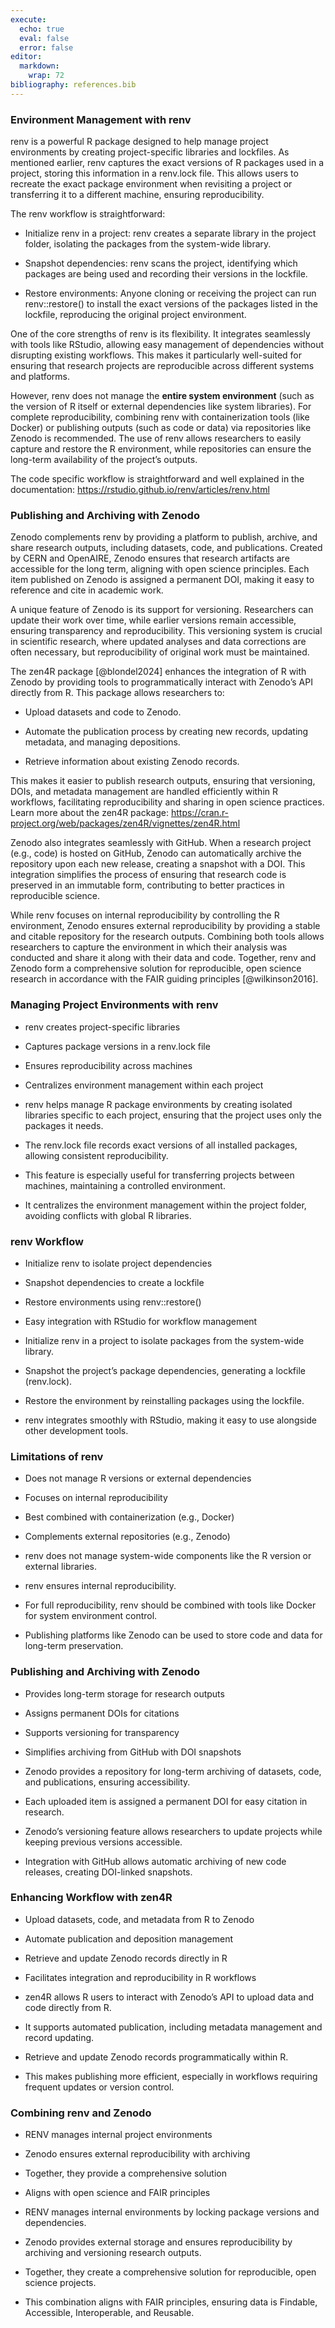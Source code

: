 ```yaml
---
execute:
  echo: true
  eval: false
  error: false
editor: 
  markdown: 
    wrap: 72
bibliography: references.bib
---
```


<!-- Web content -->

::: {.content-hidden when-format="revealjs"}
### Environment Management with renv

renv is a powerful R package designed to help manage project
environments by creating project-specific libraries and lockfiles. As
mentioned earlier, renv captures the exact versions of R packages used
in a project, storing this information in a renv.lock file. This allows
users to recreate the exact package environment when revisiting a
project or transferring it to a different machine, ensuring
reproducibility.

The renv workflow is straightforward:

-   Initialize renv in a project: renv creates a separate library in the
    project folder, isolating the packages from the system-wide library.

-   Snapshot dependencies: renv scans the project, identifying which
    packages are being used and recording their versions in the
    lockfile.

-   Restore environments: Anyone cloning or receiving the project can
    run renv::restore() to install the exact versions of the packages
    listed in the lockfile, reproducing the original project
    environment.

One of the core strengths of renv is its flexibility. It integrates
seamlessly with tools like RStudio, allowing easy management of
dependencies without disrupting existing workflows. This makes it
particularly well-suited for ensuring that research projects are
reproducible across different systems and platforms.

However, renv does not manage the **entire system environment** (such as
the version of R itself or external dependencies like system libraries).
For complete reproducibility, combining renv with containerization tools
(like Docker) or publishing outputs (such as code or data) via
repositories like Zenodo is recommended. The use of renv allows
researchers to easily capture and restore the R environment, while
repositories can ensure the long-term availability of the project’s
outputs.

The code specific workflow is straightforward and well explained in the
documentation: <https://rstudio.github.io/renv/articles/renv.html>

### Publishing and Archiving with Zenodo

Zenodo complements renv by providing a platform to publish, archive, and
share research outputs, including datasets, code, and publications.
Created by CERN and OpenAIRE, Zenodo ensures that research artifacts are
accessible for the long term, aligning with open science principles.
Each item published on Zenodo is assigned a permanent DOI, making it
easy to reference and cite in academic work.

A unique feature of Zenodo is its support for versioning. Researchers
can update their work over time, while earlier versions remain
accessible, ensuring transparency and reproducibility. This versioning
system is crucial in scientific research, where updated analyses and
data corrections are often necessary, but reproducibility of original
work must be maintained.

The zen4R package [@blondel2024] enhances the integration of R with
Zenodo by providing tools to programmatically interact with Zenodo’s API
directly from R. This package allows researchers to:

-   Upload datasets and code to Zenodo.

-   Automate the publication process by creating new records, updating
    metadata, and managing depositions.

-   Retrieve information about existing Zenodo records.

This makes it easier to publish research outputs, ensuring that
versioning, DOIs, and metadata management are handled efficiently within
R workflows, facilitating reproducibility and sharing in open science
practices. Learn more about the zen4R package:
<https://cran.r-project.org/web/packages/zen4R/vignettes/zen4R.html>

Zenodo also integrates seamlessly with GitHub. When a research project
(e.g., code) is hosted on GitHub, Zenodo can automatically archive the
repository upon each new release, creating a snapshot with a DOI. This
integration simplifies the process of ensuring that research code is
preserved in an immutable form, contributing to better practices in
reproducible science.

While renv focuses on internal reproducibility by controlling the R
environment, Zenodo ensures external reproducibility by providing a
stable and citable repository for the research outputs. Combining both
tools allows researchers to capture the environment in which their
analysis was conducted and share it along with their data and code.
Together, renv and Zenodo form a comprehensive solution for
reproducible, open science research in accordance with the FAIR guiding
principles [@wilkinson2016].
:::

<!-- Presentation content -->

::: {.content-visible when-format="revealjs"}
### Managing Project Environments with renv

-   renv creates project-specific libraries

-   Captures package versions in a renv.lock file

-   Ensures reproducibility across machines

-   Centralizes environment management within each project

::: {.notes}
-   renv helps manage R package environments by creating isolated
    libraries specific to each project, ensuring that the project uses
    only the packages it needs.

-   The renv.lock file records exact versions of all installed packages,
    allowing consistent reproducibility.

-   This feature is especially useful for transferring projects between
    machines, maintaining a controlled environment.

-   It centralizes the environment management within the project folder,
    avoiding conflicts with global R libraries.
:::

### renv Workflow

-   Initialize renv to isolate project dependencies

-   Snapshot dependencies to create a lockfile

-   Restore environments using renv::restore()

-   Easy integration with RStudio for workflow management

::: {.notes}
-   Initialize renv in a project to isolate packages from the
    system-wide library.

-   Snapshot the project’s package dependencies, generating a lockfile
    (renv.lock).

-   Restore the environment by reinstalling packages using the lockfile.

-   renv integrates smoothly with RStudio, making it easy to use
    alongside other development tools.
:::

### Limitations of renv

-   Does not manage R versions or external dependencies

-   Focuses on internal reproducibility

-   Best combined with containerization (e.g., Docker)

-   Complements external repositories (e.g., Zenodo)

::: {.notes}
-   renv does not manage system-wide components like the R version or
    external libraries.

-   renv ensures internal reproducibility.

-   For full reproducibility, renv should be combined with tools like
    Docker for system environment control.

-   Publishing platforms like Zenodo can be used to store code and data
    for long-term preservation.
:::

### Publishing and Archiving with Zenodo

-   Provides long-term storage for research outputs

-   Assigns permanent DOIs for citations

-   Supports versioning for transparency

-   Simplifies archiving from GitHub with DOI snapshots

::: {.notes}
-   Zenodo provides a repository for long-term archiving of datasets,
    code, and publications, ensuring accessibility.

-   Each uploaded item is assigned a permanent DOI for easy citation in
    research.

-   Zenodo’s versioning feature allows researchers to update projects
    while keeping previous versions accessible.

-   Integration with GitHub allows automatic archiving of new code
    releases, creating DOI-linked snapshots.
:::

### Enhancing Workflow with zen4R

-   Upload datasets, code, and metadata from R to Zenodo

-   Automate publication and deposition management

-   Retrieve and update Zenodo records directly in R

-   Facilitates integration and reproducibility in R workflows

::: {.notes}
-   zen4R allows R users to interact with Zenodo’s API to upload data
    and code directly from R.

-   It supports automated publication, including metadata management and
    record updating.

-   Retrieve and update Zenodo records programmatically within R.

-   This makes publishing more efficient, especially in workflows
    requiring frequent updates or version control.
:::

### Combining renv and Zenodo

-   RENV manages internal project environments

-   Zenodo ensures external reproducibility with archiving

-   Together, they provide a comprehensive solution

-   Aligns with open science and FAIR principles 

::: {.notes}
-   RENV manages internal environments by locking package versions and
    dependencies.

-   Zenodo provides external storage and ensures reproducibility by
    archiving and versioning research outputs.

-   Together, they create a comprehensive solution for reproducible,
    open science projects.

-   This combination aligns with FAIR principles, ensuring data is
    Findable, Accessible, Interoperable, and Reusable.
:::

:::
